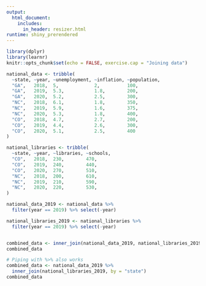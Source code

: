 ```yaml
---
output: 
  html_document:
    includes:
      in_header: resizer.html
runtime: shiny_prerendered
---
```


```r
library(dplyr)
library(learnr)
knitr::opts_chunk$set(echo = FALSE, exercise.cap = "Joining data")

national_data <- tribble(
  ~state, ~year, ~unemployment, ~inflation, ~population,
  "GA",   2018,  5,             2,          100,
  "GA",   2019,  5.3,           1.8,        200,
  "GA",   2020,  5.2,           2.5,        300,
  "NC",   2018,  6.1,           1.8,        350,
  "NC",   2019,  5.9,           1.6,        375,
  "NC",   2020,  5.3,           1.8,        400,
  "CO",   2018,  4.7,           2.7,        200,
  "CO",   2019,  4.4,           2.6,        300,
  "CO",   2020,  5.1,           2.5,        400
)

national_libraries <- tribble(
  ~state, ~year, ~libraries, ~schools,
  "CO",   2018,  230,        470,
  "CO",   2019,  240,        440,
  "CO",   2020,  270,        510,
  "NC",   2018,  200,        610,
  "NC",   2019,  210,        590,
  "NC",   2020,  220,        530,
)

national_data_2019 <- national_data %>% 
  filter(year == 2019) %>% select(-year)

national_libraries_2019 <- national_libraries %>% 
  filter(year == 2019) %>% select(-year)
```

```r

```

```r
combined_data <- inner_join(national_data_2019, national_libraries_2019, by = "state")
combined_data

# Piping with %>% also works
combined_data <- national_data_2019 %>% 
  inner_join(national_libraries_2019, by = "state")
combined_data
```

<div data-iframe-height></div>
